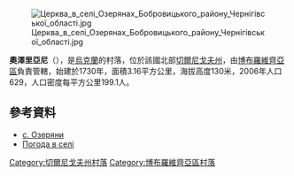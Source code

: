 [[Image:Церква_в_селі_Озерянах_Бобровицького_району_Чернігівської_області.jpg|right]]

{{coord|50|41|22|N|31|27|59|E|scale:100000|display=title}}

'''奧澤里亞尼'''（{{lang-uk|Озеряни}}），是[[烏克蘭|烏克蘭]]的村落，位於該國北部[[切爾尼戈夫州|切爾尼戈夫州]]，由[[博布羅維齊亞區|博布羅維齊亞區]]負責管轄，始建於1730年，面積3.16平方公里，海拔高度130米，2006年人口629，人口密度每平方公里199.1人。

==參考資料==
*[http://w1.c1.rada.gov.ua/pls/z7502/A005?rdat1=10.11.2011&rf7571=39635 с. Озеряни]{{dead link|date=2017年12月 |bot=InternetArchiveBot |fix-attempted=yes }}
*[http://weather.in.ua/ua/chernigovskaja/18580 Погода в селі ] {{Wayback|url=http://weather.in.ua/ua/chernigovskaja/18580 |date=20160305082651 }}

[[Category:切爾尼戈夫州村落|Category:切爾尼戈夫州村落]]
[[Category:博布羅維齊亞區村落|Category:博布羅維齊亞區村落]]


{{Chernihiv-geo-stub}}